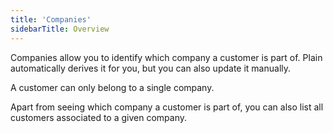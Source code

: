 ```yaml
---
title: 'Companies'
sidebarTitle: Overview
---
```


Companies allow you to identify which company a customer is part of. Plain automatically derives it for you, but you can also update it manually.

A customer can only belong to a single company.

Apart from seeing which company a customer is part of, you can also list all customers associated to a given company.
